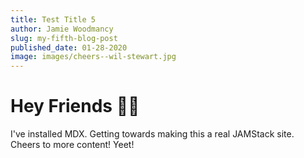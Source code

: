 ```yaml
---
title: Test Title 5
author: Jamie Woodmancy
slug: my-fifth-blog-post
published_date: 01-28-2020
image: images/cheers--wil-stewart.jpg
---
```


# Hey Friends 👋🏼

I've installed MDX. Getting towards making this a real JAMStack site. Cheers to more content! Yeet!